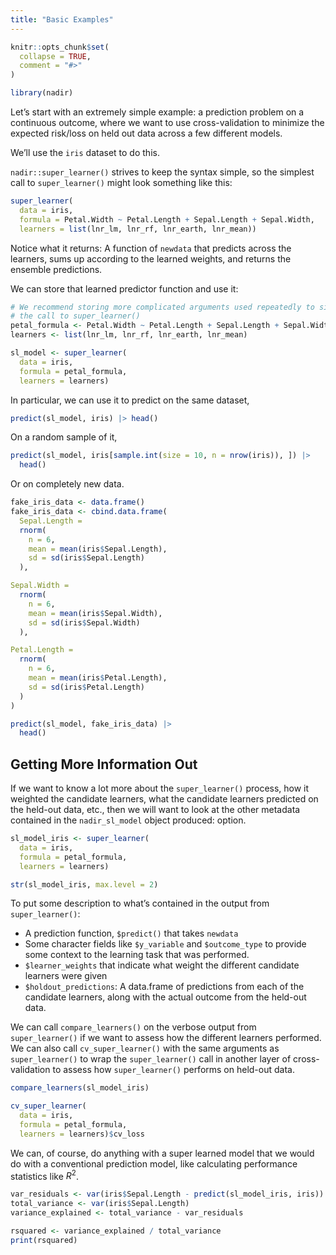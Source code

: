 ```yaml
---
title: "Basic Examples"
---
```


```r
knitr::opts_chunk$set(
  collapse = TRUE,
  comment = "#>"
)
```

```r
library(nadir)
```

Let's start with an extremely simple example: a prediction problem 
on a continuous outcome, where we want to use cross-validation to 
minimize the expected risk/loss on held out data across a few different models. 

We'll use the `iris` dataset to do this. 

`nadir::super_learner()` strives to keep the syntax simple, so the simplest
call to `super_learner()` might look something like this:

```r
super_learner(
  data = iris,
  formula = Petal.Width ~ Petal.Length + Sepal.Length + Sepal.Width,
  learners = list(lnr_lm, lnr_rf, lnr_earth, lnr_mean))
```

Notice what it returns:  A function of `newdata` that predicts 
across the learners, sums up according to the learned weights, and returns
the ensemble predictions. 

We can store that learned predictor function and use it: 

```r
# We recommend storing more complicated arguments used repeatedly to simplify 
# the call to super_learner()
petal_formula <- Petal.Width ~ Petal.Length + Sepal.Length + Sepal.Width
learners <- list(lnr_lm, lnr_rf, lnr_earth, lnr_mean)

sl_model <- super_learner(
  data = iris,
  formula = petal_formula,
  learners = learners)
```

In particular, we can use it to predict on the same dataset, 

```r
predict(sl_model, iris) |> head()
```

On a random sample of it, 

```r
predict(sl_model, iris[sample.int(size = 10, n = nrow(iris)), ]) |> 
  head()
```

Or on completely new data.

```r
fake_iris_data <- data.frame()
fake_iris_data <- cbind.data.frame(
  Sepal.Length = 
  rnorm(
    n = 6,
    mean = mean(iris$Sepal.Length),
    sd = sd(iris$Sepal.Length)
  ),

Sepal.Width = 
  rnorm(
    n = 6,
    mean = mean(iris$Sepal.Width),
    sd = sd(iris$Sepal.Width)
  ),

Petal.Length = 
  rnorm(
    n = 6,
    mean = mean(iris$Petal.Length),
    sd = sd(iris$Petal.Length)
  )
)

predict(sl_model, fake_iris_data) |> 
  head()
```

## Getting More Information Out

If we want to know a lot more about the `super_learner()` process, 
how it weighted the candidate learners, what the candidate learners predicted
on the held-out data, etc., then we will want to look at the other 
metadata contained in the `nadir_sl_model` object produced:
option. 

```r
sl_model_iris <- super_learner(
  data = iris,
  formula = petal_formula,
  learners = learners)

str(sl_model_iris, max.level = 2)
```

To put some description to what's contained in the 
output from `super_learner()`: 

  * A prediction function, `$predict()` that takes `newdata`
  * Some character fields like `$y_variable` and `$outcome_type` to 
  provide some context to the learning task that was performed.
  * `$learner_weights` that indicate what weight the different 
  candidate learners were given
  * `$holdout_predictions`: A data.frame of predictions from each of the 
  candidate learners, along with the actual outcome from the held-out data. 

We can call `compare_learners()` on the verbose output from `super_learner()` if
we want to assess how the different learners performed. We can also call 
`cv_super_learner()` with the same arguments as `super_learner()` to wrap 
the `super_learner()` call in another layer of cross-validation to assess
how `super_learner()` performs on held-out data. 

```r
compare_learners(sl_model_iris)

cv_super_learner(
  data = iris, 
  formula = petal_formula,
  learners = learners)$cv_loss
```

We can, of course, do anything with a super learned model that we would 
do with a conventional prediction model, like calculating performance statistics
like $R^2$. 

```r
var_residuals <- var(iris$Sepal.Length - predict(sl_model_iris, iris))
total_variance <- var(iris$Sepal.Length)
variance_explained <- total_variance - var_residuals 

rsquared <- variance_explained / total_variance
print(rsquared)
```
